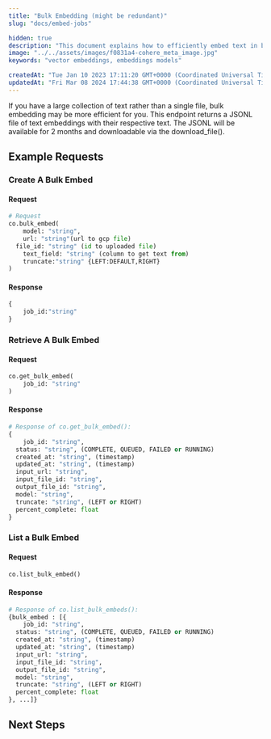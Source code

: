 ```yaml
---
title: "Bulk Embedding (might be redundant)"
slug: "docs/embed-jobs"

hidden: true
description: "This document explains how to efficiently embed text in bulk using an endpoint that returns a JSONL file of text embeddings with their respective text, which can be downloaded within 2 months."
image: "../../assets/images/f0831a4-cohere_meta_image.jpg"  
keywords: "vector embeddings, embeddings models"

createdAt: "Tue Jan 10 2023 17:11:20 GMT+0000 (Coordinated Universal Time)"
updatedAt: "Fri Mar 08 2024 17:44:38 GMT+0000 (Coordinated Universal Time)"
---
```

If you have a large collection of text rather than a single file, bulk embedding may be more efficient for you. This endpoint returns a JSONL file of text embeddings with their respective text. The JSONL will be available for 2 months and downloadable via the download_file().

## Example Requests

### Create A Bulk Embed

#### Request

```python PYTHON
# Request
co.bulk_embed(
	model: "string",
	url: "string"(url to gcp file)
  file_id: "string" (id to uploaded file)
	text_field: "string" (column to get text from)
	truncate:"string" {LEFT:DEFAULT,RIGHT}
)
```

#### Response

```python PYTHON
{
	job_id:"string"
}
```

### Retrieve A Bulk Embed

#### Request

```python PYTHON
co.get_bulk_embed(
	job_id: "string"
)
```

#### Response

```python PYTHON
# Response of co.get_bulk_embed():
{
	job_id: "string",
  status: "string", (COMPLETE, QUEUED, FAILED or RUNNING)
  created_at: "string", (timestamp)
  updated_at: "string", (timestamp)
  input_url: "string",
  input_file_id: "string",
  output_file_id: "string",
  model: "string",
  truncate: "string", (LEFT or RIGHT)
  percent_complete: float
}
```

### List a Bulk Embed

#### Request

```python PYTHON
co.list_bulk_embed()
```

#### Response

```python PYTHON
# Response of co.list_bulk_embeds():
{bulk_embed : [{
	job_id: "string",
  status: "string", (COMPLETE, QUEUED, FAILED or RUNNING)
  created_at: "string", (timestamp)
  updated_at: "string", (timestamp)
  input_url: "string",
  input_file_id: "string",
  output_file_id: "string",
  model: "string",
  truncate: "string", (LEFT or RIGHT)
  percent_complete: float
}, ...]}
```

## Next Steps
